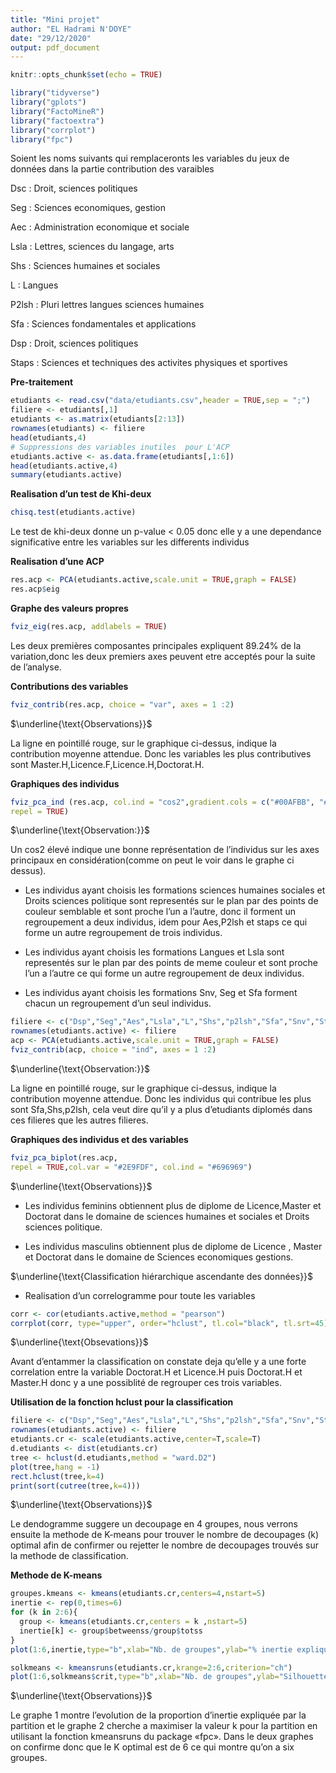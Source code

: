 ```yaml
---
title: "Mini projet"
author: "EL Hadrami N'DOYE"
date: "29/12/2020"
output: pdf_document
---
```


```r
knitr::opts_chunk$set(echo = TRUE)
```

```r
library("tidyverse")
library("gplots")
library("FactoMineR")
library("factoextra")
library("corrplot")
library("fpc")
```

Soient les noms suivants qui remplaceronts les variables du jeux de données dans la partie contribution des varaibles

Dsc : Droit, sciences politiques

Seg : Sciences economiques, gestion

Aec : Administration economique et sociale

Lsla : Lettres, sciences du langage, arts

Shs : Sciences humaines et sociales

L : Langues

P2lsh : Pluri lettres langues sciences humaines

Sfa : Sciences fondamentales et applications

Dsp : Droit, sciences politiques

Staps : Sciences et techniques des activites physiques et sportives

$\textbf{Pre-traitement}$

```r
etudiants <- read.csv("data/etudiants.csv",header = TRUE,sep = ";")
filiere <- etudiants[,1]
etudiants <- as.matrix(etudiants[2:13])
rownames(etudiants) <- filiere
head(etudiants,4)
# Suppressions des variables inutiles  pour L'ACP
etudiants.active <- as.data.frame(etudiants[,1:6])
head(etudiants.active,4)
summary(etudiants.active)
```

$\textbf{Realisation d'un test de Khi-deux}$

```r
chisq.test(etudiants.active)
```
Le test de khi-deux donne un p-value < 0.05 donc elle y a une dependance significative entre les variables sur les differents individus

$\textbf{Realisation d'une ACP}$

```r
res.acp <- PCA(etudiants.active,scale.unit = TRUE,graph = FALSE)
res.acp$eig
```

$\textbf{Graphe des valeurs propres}$

```r
fviz_eig(res.acp, addlabels = TRUE)
```
Les deux premières composantes principales expliquent 89.24% de la variation,donc les deux premiers axes
peuvent etre acceptés pour la suite de l'analyse.

$\textbf{Contributions des variables}$

```r
fviz_contrib(res.acp, choice = "var", axes = 1 :2)
```
$\underline{\text{Observations}}$

La ligne en pointillé rouge, sur le graphique ci-dessus, indique la contribution moyenne attendue.
Donc les variables les plus contributives sont Master.H,Licence.F,Licence.H,Doctorat.H.

$\textbf{Graphiques des individus}$

```r
fviz_pca_ind (res.acp, col.ind = "cos2",gradient.cols = c("#00AFBB", "#E7B800", "#FC4E07"),
repel = TRUE) 
```

$\underline{\text{Observation:}}$

Un cos2 élevé indique une bonne représentation de l'individus  sur les axes principaux en considération(comme
on peut le voir dans le graphe ci dessus).

- Les individus ayant choisis les formations sciences humaines sociales et Droits sciences politique sont representés  sur le plan par des points de couleur semblable et sont proche l'un a l'autre, donc il forment un regroupement a deux individus, idem pour Aes,P2lsh et staps ce qui forme un autre regroupement de trois individus.


- Les individus ayant choisis les formations Langues et Lsla sont representés sur le plan par des points de meme couleur et sont proche l'un a l'autre ce qui forme  un autre regroupement de deux individus.

- Les individus ayant choisis les formations Snv, Seg et Sfa forment chacun un regroupement d'un seul individus.



```r
filiere <- c("Dsp","Seg","Aes","Lsla","L","Shs","p2lsh","Sfa","Snv","Staps")
rownames(etudiants.active) <- filiere
acp <- PCA(etudiants.active,scale.unit = TRUE,graph = FALSE)
fviz_contrib(acp, choice = "ind", axes = 1 :2)
```

$\underline{\text{Observation:}}$

La ligne en pointillé rouge, sur le graphique ci-dessus, indique la contribution moyenne attendue.
Donc les individus  qui contribue les plus sont Sfa,Shs,p2lsh, cela veut dire qu'il y a plus d'etudiants diplomés dans ces filieres que les autres filieres.



$\textbf{Graphiques des individus et des variables}$

```r
fviz_pca_biplot(res.acp,
repel = TRUE,col.var = "#2E9FDF", col.ind = "#696969")
```

$\underline{\text{Observations}}$

- Les individus feminins obtiennent plus de diplome de Licence,Master et Doctorat dans le domaine de sciences humaines et sociales et Droits sciences politique.

- Les individus masculins obtiennent plus de diplome de Licence , Master et Doctorat dans le domaine de Sciences economiques gestions.

$\underline{\text{Classification hiérarchique ascendante des données}}$

- Realisation d'un correlogramme pour toute les variables

```r
corr <- cor(etudiants.active,method = "pearson")
corrplot(corr, type="upper", order="hclust", tl.col="black", tl.srt=45)
```

$\underline{\text{Obsevations}}$

Avant d'entammer la classification on constate deja qu'elle y a une forte correlation entre la variable Doctorat.H et Licence.H puis Doctorat.H et Master.H donc y a une possiblité de regrouper ces trois variables. 

$\textbf{Utilisation de la fonction hclust pour la classification}$

```r
filiere <- c("Dsp","Seg","Aes","Lsla","L","Shs","p2lsh","Sfa","Snv","Staps")
rownames(etudiants.active) <- filiere
etudiants.cr <- scale(etudiants.active,center=T,scale=T)
d.etudiants <- dist(etudiants.cr)
tree <- hclust(d.etudiants,method = "ward.D2")
plot(tree,hang = -1)
rect.hclust(tree,k=4)
print(sort(cutree(tree,k=4)))
```
$\underline{\text{Observations}}$

Le dendogramme suggere un decoupage en 4 groupes, nous verrons ensuite la methode de K-means pour trouver le nombre de decoupages (k) optimal afin de confirmer ou rejetter le nombre de decoupages trouvés sur la methode de classification.


$\textbf{Methode de K-means}$

```r
groupes.kmeans <- kmeans(etudiants.cr,centers=4,nstart=5)
inertie <- rep(0,times=6)
for (k in 2:6){
  group <- kmeans(etudiants.cr,centers = k ,nstart=5)
  inertie[k] <- group$betweenss/group$totss
}
plot(1:6,inertie,type="b",xlab="Nb. de groupes",ylab="% inertie expliquée",col="blue")
```


```r
solkmeans <- kmeansruns(etudiants.cr,krange=2:6,criterion="ch")
plot(1:6,solkmeans$crit,type="b",xlab="Nb. de groupes",ylab="Silhouette",col="red")
```

$\underline{\text{Observations}}$

Le graphe 1 montre l'evolution de la proportion d’inertie expliquée par la partition et le graphe 2 cherche a maximiser la valeur k pour la partition en utilisant la fonction kmeansruns du package «fpc».
Dans le deux graphes on confirme donc que le K optimal est de 6 ce qui montre qu'on a six groupes.